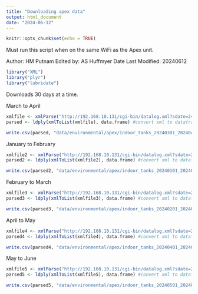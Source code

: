 ```yaml
---
title: "Downloading apex data"
output: html_document
date: "2024-06-12"
---
```


```r
knitr::opts_chunk$set(echo = TRUE)
```

Must run this script when on the same WiFi as the Apex unit.  

Author: HM Putnam 
Edited by: AS Huffmyer
Date Last Modified: 20240612

```r
library("XML")
library("plyr")
library("lubridate")
```
Downloads 30 days at a time. 

March to April 
```r
xmlfile <- xmlParse("http://192.168.10.131/cgi-bin/datalog.xml?sdate=240301&days=103") #read in the date (e.g. 240301) plus # days (e.g. days=103) of Apex data
parsed <- ldply(xmlToList(xmlfile), data.frame) #convert xml to dataframe
```

```r
write.csv(parsed, "data/environmental/apex/indoor_tanks_20240301_20240401.csv") #write file to save data
```

January to February
```r
xmlfile2 <- xmlParse("http://192.168.10.131/cgi-bin/datalog.xml?sdate=240101&days=90") #read in the date (e.g. 240301) plus # days (e.g. days=103) of Apex data
parsed2 <- ldply(xmlToList(xmlfile2), data.frame) #convert xml to dataframe
```

```r
write.csv(parsed2, "data/environmental/apex/indoor_tanks_20240101_20240201.csv") #write file to save data
```

February to March
```r
xmlfile3 <- xmlParse("http://192.168.10.131/cgi-bin/datalog.xml?sdate=240201&days=30") #read in the date (e.g. 240301) plus # days (e.g. days=103) of Apex data
parsed3 <- ldply(xmlToList(xmlfile3), data.frame) #convert xml to dataframe
```

```r
write.csv(parsed3, "data/environmental/apex/indoor_tanks_20240201_20240301.csv") #write file to save data
```

April to May
```r
xmlfile4 <- xmlParse("http://192.168.10.131/cgi-bin/datalog.xml?sdate=240401&days=30") #read in the date (e.g. 240301) plus # days (e.g. days=103) of Apex data
parsed4 <- ldply(xmlToList(xmlfile4), data.frame) #convert xml to dataframe
```

```r
write.csv(parsed4, "data/environmental/apex/indoor_tanks_20240401_20240501.csv") #write file to save data
```

May to June

```r
xmlfile5 <- xmlParse("http://192.168.10.131/cgi-bin/datalog.xml?sdate=240501&days=30") #read in the date (e.g. 240301) plus # days (e.g. days=103) of Apex data
parsed5 <- ldply(xmlToList(xmlfile5), data.frame) #convert xml to dataframe
```

```r
write.csv(parsed5, "data/environmental/apex/indoor_tanks_20240501_20240601.csv") #write file to save data
```


